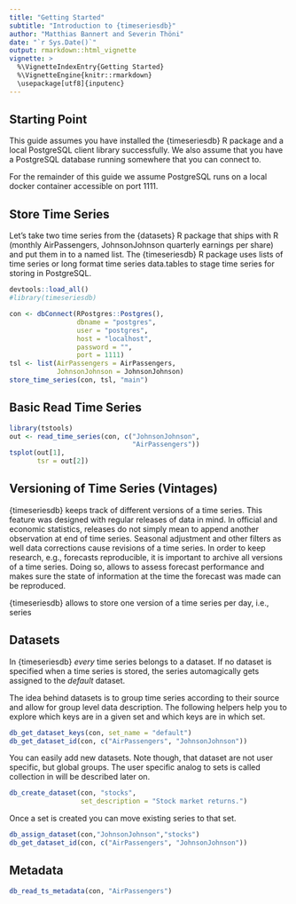 ```yaml
---
title: "Getting Started"
subtitle: "Introduction to {timeseriesdb}"
author: "Matthias Bannert and Severin Thöni"
date: "`r Sys.Date()`"
output: rmarkdown::html_vignette
vignette: >
  %\VignetteIndexEntry{Getting Started}
  %\VignetteEngine{knitr::rmarkdown}
  \usepackage[utf8]{inputenc}
---
```


## Starting Point

This guide assumes you have installed the {timeseriesdb} R package and a local PostgreSQL client library successfully. We also assume that you have a PostgreSQL database running somewhere that you can connect to. 

For the remainder of this guide we assume PostgreSQL runs on a local docker container accessible on port 1111.


## Store Time Series 

Let's take two time series from the {datasets} R package that ships with R (monthly AirPassengers, JohnsonJohnson quarterly earnings per share) and put them in to a named list. The {timeseriesdb} R package uses lists of time series or long format time series data.tables to stage time series for storing in PostgreSQL. 

```r
devtools::load_all()
#library(timeseriesdb)

con <- dbConnect(RPostgres::Postgres(),
                 dbname = "postgres",
                 user = "postgres",
                 host = "localhost",
                 password = "",
                 port = 1111)
tsl <- list(AirPassengers = AirPassengers,
            JohnsonJohnson = JohnsonJohnson)
store_time_series(con, tsl, "main")

```
 
## Basic Read Time Series
 
```r
library(tstools)
out <- read_time_series(con, c("JohnsonJohnson",
                               "AirPassengers"))
tsplot(out[1],
       tsr = out[2])
```

## Versioning of Time Series (Vintages)

{timeseriesdb} keeps track of different versions of a time series. This feature was designed with regular releases of data in mind. In official and economic statistics, releases do not simply mean to append another observation at end of time series. Seasonal adjustment and other filters as well data corrections cause revisions of a time series. In order to keep research, e.g., forecasts reproducible, it is important to archive all versions of a time series. Doing so, allows to assess forecast performance and makes sure the state of information at the time the forecast was made can be reproduced.

{timeseriesdb} allows to store one version of a time series per day, i.e., series 


## Datasets

In {timeseriesdb} *every* time series belongs to a dataset. If no dataset is specified when a time series is stored, the series automagically gets assigned to the *default* dataset.

The idea behind datasets is to group time series according to their source and allow for group level data description. The
following helpers help you to explore which keys are in a given set and which keys are in which set.

```r
db_get_dataset_keys(con, set_name = "default")
db_get_dataset_id(con, c("AirPassengers", "JohnsonJohnson"))
```

You can easily add new datasets. Note though, that dataset are not user specific, but global groups. The user specific analog to sets is called collection in will be described later on. 

```r
db_create_dataset(con, "stocks",
                  set_description = "Stock market returns.")
```
Once a set is created you can move existing series to that set. 

```r
db_assign_dataset(con,"JohnsonJohnson","stocks")
db_get_dataset_id(con, c("AirPassengers", "JohnsonJohnson"))
```



## Metadata 

```r
db_read_ts_metadata(con, "AirPassengers")
```











